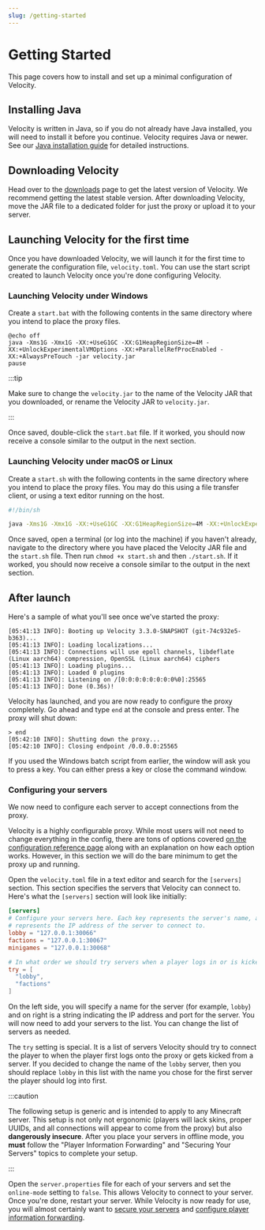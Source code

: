 ---
slug: /getting-started
---

# Getting Started

This page covers how to install and set up a minimal configuration of Velocity.

## Installing Java

Velocity is written in Java, so if you do not already have Java installed, you will need to install
it before you continue. Velocity requires Java <Property name="VELOCITY_JAVA_MIN" /> or newer. See our
[Java installation guide](/misc/java-install) for detailed instructions.

## Downloading Velocity

Head over to the [downloads](https://papermc.io/downloads/velocity) page to get the latest version
of Velocity. We recommend getting the latest stable version. After downloading Velocity, move the
JAR file to a dedicated folder for just the proxy or upload it to your server.

## Launching Velocity for the first time

Once you have downloaded Velocity, we will launch it for the first time to generate the
configuration file, `velocity.toml`. You can use the start script created to launch Velocity once
you're done configuring Velocity.

### Launching Velocity under Windows

Create a `start.bat` with the following contents in the same directory where you intend to place the
proxy files.

```batch title="start.bat"
@echo off
java -Xms1G -Xmx1G -XX:+UseG1GC -XX:G1HeapRegionSize=4M -XX:+UnlockExperimentalVMOptions -XX:+ParallelRefProcEnabled -XX:+AlwaysPreTouch -jar velocity.jar
pause
```

:::tip

Make sure to change the `velocity.jar` to the name of the Velocity JAR that you downloaded, or
rename the Velocity JAR to `velocity.jar`.

:::

Once saved, double-click the `start.bat` file. If it worked, you should now receive a console
similar to the output in the next section.

### Launching Velocity under macOS or Linux

Create a `start.sh` with the following contents in the same directory where you intend to place the
proxy files. You may do this using a file transfer client, or using a text editor running on the
host.

```bash title="start.sh"
#!/bin/sh

java -Xms1G -Xmx1G -XX:+UseG1GC -XX:G1HeapRegionSize=4M -XX:+UnlockExperimentalVMOptions -XX:+ParallelRefProcEnabled -XX:+AlwaysPreTouch -XX:MaxInlineLevel=15 -jar velocity*.jar
```

Once saved, open a terminal (or log into the machine) if you haven't already, navigate to the
directory where you have placed the Velocity JAR file and the `start.sh` file. Then run
`chmod +x start.sh` and then `./start.sh`. If it worked, you should now receive a console similar to
the output in the next section.

## After launch

Here's a sample of what you'll see once we've started the proxy:

```log
[05:41:13 INFO]: Booting up Velocity 3.3.0-SNAPSHOT (git-74c932e5-b363)...
[05:41:13 INFO]: Loading localizations...
[05:41:13 INFO]: Connections will use epoll channels, libdeflate (Linux aarch64) compression, OpenSSL (Linux aarch64) ciphers
[05:41:13 INFO]: Loading plugins...
[05:41:13 INFO]: Loaded 0 plugins
[05:41:13 INFO]: Listening on /[0:0:0:0:0:0:0:0%0]:25565
[05:41:13 INFO]: Done (0.36s)!
```

Velocity has launched, and you are now ready to configure the proxy completely. Go ahead and type
`end` at the console and press enter. The proxy will shut down:

```log
> end
[05:42:10 INFO]: Shutting down the proxy...
[05:42:10 INFO]: Closing endpoint /0.0.0.0:25565
```

If you used the Windows batch script from earlier, the window will ask you to press a key. You can
either press a key or close the command window.

### Configuring your servers

We now need to configure each server to accept connections from the proxy.

Velocity is a highly configurable proxy. While most users will not need to change everything in the
config, there are tons of options covered
[on the configuration reference page](../reference/configuration.md) along with an explanation on
how each option works. However, in this section we will do the bare minimum to get the proxy up and
running.

Open the `velocity.toml` file in a text editor and search for the `[servers]` section. This section
specifies the servers that Velocity can connect to. Here's what the `[servers]` section will look
like initially:

```toml title="velocity.toml"
[servers]
# Configure your servers here. Each key represents the server's name, and the value
# represents the IP address of the server to connect to.
lobby = "127.0.0.1:30066"
factions = "127.0.0.1:30067"
minigames = "127.0.0.1:30068"

# In what order we should try servers when a player logs in or is kicked from a server.
try = [
  "lobby",
  "factions"
]
```

On the left side, you will specify a name for the server (for example, `lobby`) and on right is a
string indicating the IP address and port for the server. You will now need to add your servers to
the list. You can change the list of servers as needed.

The `try` setting is special. It is a list of servers Velocity should try to connect the player to
when the player first logs onto the proxy or gets kicked from a server. If you decided to change the
name of the `lobby` server, then you should replace `lobby` in this list with the name you chose for
the first server the player should log into first.

:::caution

The following setup is generic and is intended to apply to any Minecraft server. This setup is not
only not ergonomic (players will lack skins, proper UUIDs, and all connections will appear to come
from the proxy) but also **dangerously insecure**. After you place your servers in offline mode, you
**must** follow the "Player Information Forwarding" and "Securing Your Servers" topics to complete
your setup.

:::

Open the `server.properties` file for each of your servers and set the `online-mode` setting to
`false`. This allows Velocity to connect to your server. Once you're done, restart your server.
While Velocity is now ready for use, you will almost certainly want to
[secure your servers](../how-to/security.md) and
[configure player information forwarding](forwarding.md).
